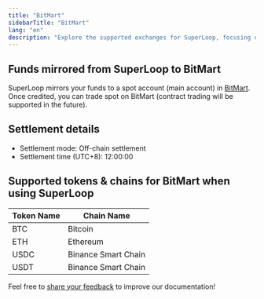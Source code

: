 ```yaml
---
title: "BitMart"
sidebarTitle: "BitMart"
lang: "en"
description: "Explore the supported exchanges for SuperLoop, focusing on BitMart and how funds are mirrored from SuperLoop."
---
```


## Funds mirrored from SuperLoop to BitMart
SuperLoop mirrors your funds to a spot account (main account) in [BitMart](https://www.bitmart.com/). Once credited, you can trade spot on BitMart (contract trading will be supported in the future).

## Settlement details

- Settlement mode: Off-chain settlement
- Settlement time (UTC+8): 12:00:00

## Supported tokens & chains for BitMart when using SuperLoop
| **Token Name** | **Chain Name** |
| --------------------------------- | --------------------------------- |
| BTC                            | Bitcoin |
| ETH                            | Ethereum |
| USDC                           | Binance Smart Chain |
| USDT                           | Binance Smart Chain |

<Tip>Feel free to [share your feedback](https://forms.zohopublic.com/cobo/form/DocumentFeedbackForm/formperma/QvLOhxJv1_JMsJ-1dleZ8Itb_7rzN-LtgvsDdxosoVI?referrername=manuals) to improve our documentation!</Tip>